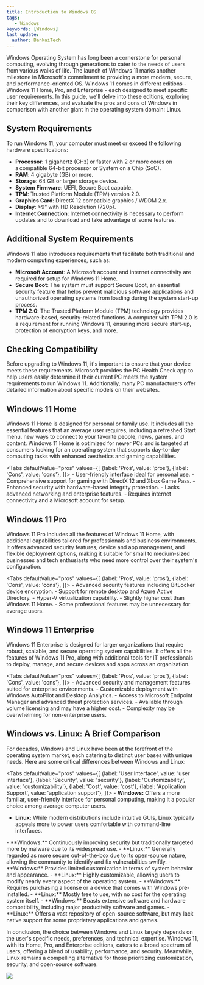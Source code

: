 ```yaml
---
title: Introduction to Windows OS
tags:
   - Windows
keywords: [Windows]
last_update:
  author: BankaiTech
---
```


Windows Operating System has long been a cornerstone for personal computing, evolving through generations to cater to the needs of users from various walks of life. The launch of Windows 11 marks another milestone in Microsoft's commitment to providing a more modern, secure, and performance-oriented OS. Windows 11 comes in different editions - Windows 11 Home, Pro, and Enterprise - each designed to meet specific user requirements. In this guide, we'll delve into these editions, exploring their key differences, and evaluate the pros and cons of Windows in comparison with another giant in the operating system domain: Linux.

## System Requirements

To run Windows 11, your computer must meet or exceed the following hardware specifications:

- **Processor**: 1 gigahertz (GHz) or faster with 2 or more cores on a compatible 64-bit processor or System on a Chip (SoC).
- **RAM**: 4 gigabyte (GB) or more.
- **Storage**: 64 GB or larger storage device.
- **System Firmware**: UEFI, Secure Boot capable.
- **TPM**: Trusted Platform Module (TPM) version 2.0.
- **Graphics Card**: DirectX 12 compatible graphics / WDDM 2.x.
- **Display**: >9” with HD Resolution (720p).
- **Internet Connection**: Internet connectivity is necessary to perform updates and to download and take advantage of some features.

## Additional System Requirements

Windows 11 also introduces requirements that facilitate both traditional and modern computing experiences, such as:

- **Microsoft Account**: A Microsoft account and internet connectivity are required for setup for Windows 11 Home.
- **Secure Boot**: The system must support Secure Boot, an essential security feature that helps prevent malicious software applications and unauthorized operating systems from loading during the system start-up process.
- **TPM 2.0**: The Trusted Platform Module (TPM) technology provides hardware-based, security-related functions. A computer with TPM 2.0 is a requirement for running Windows 11, ensuring more secure start-up, protection of encryption keys, and more.

## Checking Compatibility

Before upgrading to Windows 11, it's important to ensure that your device meets these requirements. Microsoft provides the PC Health Check app to help users easily determine if their current PC meets the system requirements to run Windows 11. Additionally, many PC manufacturers offer detailed information about specific models on their websites.

## Windows 11 Home

Windows 11 Home is designed for personal or family use. It includes all the essential features that an average user requires, including a refreshed Start menu, new ways to connect to your favorite people, news, games, and content. Windows 11 Home is optimized for newer PCs and is targeted at consumers looking for an operating system that supports day-to-day computing tasks with enhanced aesthetics and gaming capabilities.

<Tabs
  defaultValue="pros"
  values={[
    {label: 'Pros', value: 'pros'},
    {label: 'Cons', value: 'cons'},
  ]}>
  <TabItem value="pros">
    - User-friendly interface ideal for personal use.
    - Comprehensive support for gaming with DirectX 12 and Xbox Game Pass.
    - Enhanced security with hardware-based integrity protection.
  </TabItem>
  <TabItem value="cons">
    - Lacks advanced networking and enterprise features.
    - Requires internet connectivity and a Microsoft account for setup.
  </TabItem>
</Tabs>

## Windows 11 Pro

Windows 11 Pro includes all the features of Windows 11 Home, with additional capabilities tailored for professionals and business environments. It offers advanced security features, device and app management, and flexible deployment options, making it suitable for small to medium-sized businesses and tech enthusiasts who need more control over their system's configuration.

<Tabs
  defaultValue="pros"
  values={[
    {label: 'Pros', value: 'pros'},
    {label: 'Cons', value: 'cons'},
  ]}>
  <TabItem value="pros">
    - Advanced security features including BitLocker device encryption.
    - Support for remote desktop and Azure Active Directory.
    - Hyper-V virtualization capability.
  </TabItem>
  <TabItem value="cons">
    - Slightly higher cost than Windows 11 Home.
    - Some professional features may be unnecessary for average users.
  </TabItem>
</Tabs>

## Windows 11 Enterprise

Windows 11 Enterprise is designed for larger organizations that require robust, scalable, and secure operating system capabilities. It offers all the features of Windows 11 Pro, along with additional tools for IT professionals to deploy, manage, and secure devices and apps across an organization.

<Tabs
  defaultValue="pros"
  values={[
    {label: 'Pros', value: 'pros'},
    {label: 'Cons', value: 'cons'},
  ]}>
  <TabItem value="pros">
    - Advanced security and management features suited for enterprise environments.
    - Customizable deployment with Windows AutoPilot and Desktop Analytics.
    - Access to Microsoft Endpoint Manager and advanced threat protection services.
  </TabItem>
  <TabItem value="cons">
    - Available through volume licensing and may have a higher cost.
    - Complexity may be overwhelming for non-enterprise users.
  </TabItem>
</Tabs>

## Windows vs. Linux: A Brief Comparison

For decades, Windows and Linux have been at the forefront of the operating system market, each catering to distinct user bases with unique needs. Here are some critical differences between Windows and Linux:

<Tabs
  defaultValue="pros"
  values={[
    {label: 'User Interface', value: 'user interface'},
    {label: 'Security', value: 'security'},
    {label: 'Customizability', value: 'customizability'},
    {label: 'Cost', value: 'cost'},
    {label: 'Application Support', value: 'application support'},
  ]}>
  <TabItem value="user interface">
    - **Windows:** Offers a more familiar, user-friendly interface for personal computing, making it a popular choice among average computer users.
   - **Linux:** While modern distributions include intuitive GUIs, Linux typically appeals more to power users comfortable with command-line interfaces.
  </TabItem>
  <TabItem value="security">
    - **Windows:** Continuously improving security but traditionally targeted more by malware due to its widespread use.
    - **Linux:** Generally regarded as more secure out-of-the-box due to its open-source nature, allowing the community to identify and fix vulnerabilities swiftly.
  </TabItem>
  <TabItem value="customizability">
    - **Windows:** Provides limited customization in terms of system behavior and appearance.
    - **Linux:** Highly customizable, allowing users to modify nearly every aspect of the operating system.
  </TabItem>
  <TabItem value="cost">
    - **Windows:** Requires purchasing a license or a device that comes with Windows pre-installed.
    - **Linux:** Mostly free to use, with no cost for the operating system itself.
  </TabItem>
  <TabItem value="application support">
    - **Windows:** Boasts extensive software and hardware compatibility, including major productivity software and games.
    - **Linux:** Offers a vast repository of open-source software, but may lack native support for some proprietary applications and games.
  </TabItem>
</Tabs>

In conclusion, the choice between Windows and Linux largely depends on the user's specific needs, preferences, and technical expertise. Windows 11, with its Home, Pro, and Enterprise editions, caters to a broad spectrum of users, offering a blend of usability, performance, and security. Meanwhile, Linux remains a compelling alternative for those prioritizing customization, security, and open-source software.

<a href="https://www.buymeacoffee.com/BankaiTech"><img src="https://img.buymeacoffee.com/button-api/?text=Buy me a beer&emoji=🍺&slug=BankaiTech&button_colour=FFDD00&font_colour=000000&font_family=Cookie&outline_colour=000000&coffee_colour=ffffff" /></a>
